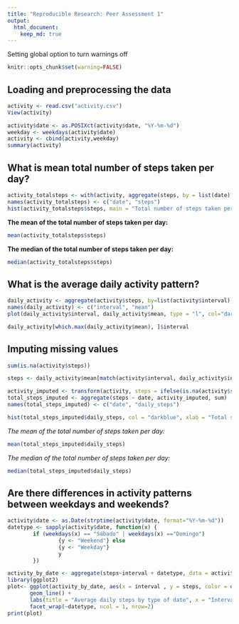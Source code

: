 ```yaml
---
title: "Reproducible Research: Peer Assessment 1"
output: 
  html_document:
    keep_md: true
---
```

Setting global option to turn warnings off
```r
knitr::opts_chunk$set(warning=FALSE)
```

## Loading and preprocessing the data


```r
activity <- read.csv("activity.csv")
View(activity)

activity$date <- as.POSIXct(activity$date, "%Y-%m-%d")
weekday <- weekdays(activity$date)
activity <- cbind(activity,weekday)
summary(activity)
```

## What is mean total number of steps taken per day?
```r
activity_totalsteps <- with(activity, aggregate(steps, by = list(date), FUN = sum, na.rm = TRUE))
names(activity_totalsteps) <- c("date", "steps")
hist(activity_totalsteps$steps, main = "Total number of steps taken per day", xlab = "Total steps taken per day", col = "darkblue", ylim = c(0,20), breaks = seq(0,25000, by=2500))
```

**The mean of the total number of steps taken per day:**
```r
mean(activity_totalsteps$steps)
```

**The median of the total number of steps taken per day:**
```r
median(activity_totalsteps$steps)
```



## What is the average daily activity pattern?
```r
daily_activity <- aggregate(activity$steps, by=list(activity$interval), FUN=mean, na.rm=TRUE)
names(daily_activity) <- c("interval", "mean")
plot(daily_activity$interval, daily_activity$mean, type = "l", col="darkblue", lwd = 2, xlab="Interval", ylab="Average number of steps", main="Average number of steps per intervals")
```

```r
daily_activity[which.max(daily_activity$mean), ]$interval
```



## Imputing missing values

```r
sum(is.na(activity$steps))
```

```r
steps <- daily_activity$mean[match(activity$interval, daily_activity$interval)]
```

```r
activity_imputed <- transform(activity, steps = ifelse(is.na(activity$steps), yes = steps, no = activity$steps))
total_steps_imputed <- aggregate(steps ~ date, activity_imputed, sum)
names(total_steps_imputed) <- c("date", "daily_steps")
```

```r
hist(total_steps_imputed$daily_steps, col = "darkblue", xlab = "Total steps per day", ylim = c(0,30), main = "Total number of steps taken each day", breaks = seq(0,25000,by=2500))
```
*The mean of the total number of steps taken per day:*
```r
mean(total_steps_imputed$daily_steps)
```
*The median of the total number of steps taken per day:*
```r
median(total_steps_imputed$daily_steps)
```


## Are there differences in activity patterns between weekdays and weekends?
```r
activity$date <- as.Date(strptime(activity$date, format="%Y-%m-%d"))
datetype <- sapply(activity$date, function(x) {
        if (weekdays(x) == "Sábado" | weekdays(x) =="Domingo") 
                {y <- "Weekend"} else 
                {y <- "Weekday"}
                y
        })
```

```r
activity_by_date <- aggregate(steps~interval + datetype, data = activity, mean, na.rm = TRUE)
library(ggplot2)
plot<- ggplot(activity_by_date, aes(x = interval , y = steps, color = datetype)) +
       geom_line() +
       labs(title = "Average daily steps by type of date", x = "Interval", y = "Average number of steps") +
       facet_wrap(~datetype, ncol = 1, nrow=2)
print(plot)
```